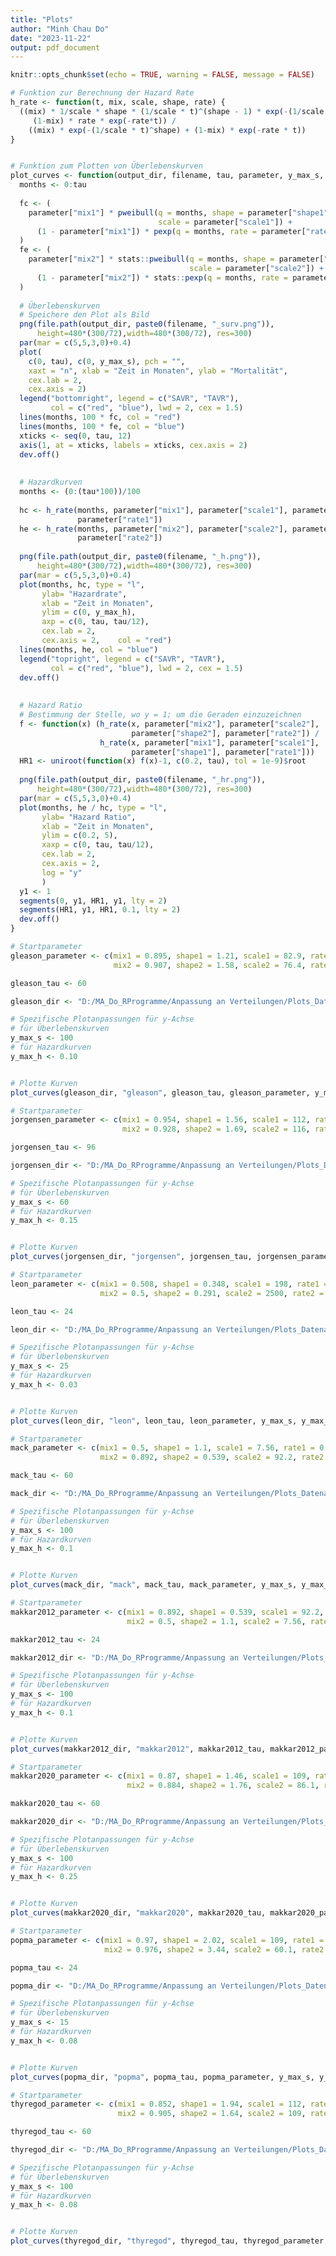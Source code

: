 ---
title: "Plots"
author: "Minh Chau Do"
date: "2023-11-22"
output: pdf_document
---

```{r setup, include=FALSE, results='hide'}
knitr::opts_chunk$set(echo = TRUE, warning = FALSE, message = FALSE)
```

```{r plots, echo=TRUE, warning=FALSE, error=FALSE}
# Funktion zur Berechnung der Hazard Rate
h_rate <- function(t, mix, scale, shape, rate) {
  ((mix) * 1/scale * shape * (1/scale * t)^(shape - 1) * exp(-(1/scale * t)^shape) + 
     (1-mix) * rate * exp(-rate*t)) /
    ((mix) * exp(-(1/scale * t)^shape) + (1-mix) * exp(-rate * t))
}


# Funktion zum Plotten von Überlebenskurven 
plot_curves <- function(output_dir, filename, tau, parameter, y_max_s, y_max_h) {
  months <- 0:tau
  
  fc <- (
    parameter["mix1"] * pweibull(q = months, shape = parameter["shape1"], 
                                 scale = parameter["scale1"]) +
      (1 - parameter["mix1"]) * pexp(q = months, rate = parameter["rate1"])
  )
  fe <- (
    parameter["mix2"] * stats::pweibull(q = months, shape = parameter["shape2"], 
                                        scale = parameter["scale2"]) +
      (1 - parameter["mix2"]) * stats::pexp(q = months, rate = parameter["rate2"])
  )
  
  # Überlebenskurven
  # Speichere den Plot als Bild
  png(file.path(output_dir, paste0(filename, "_surv.png")), 
      height=480*(300/72),width=480*(300/72), res=300)
  par(mar = c(5,5,3,0)+0.4)
  plot(
    c(0, tau), c(0, y_max_s), pch = "",
    xaxt = "n", xlab = "Zeit in Monaten", ylab = "Mortalität",
    cex.lab = 2,
    cex.axis = 2)
  legend("bottomright", legend = c("SAVR", "TAVR"), 
         col = c("red", "blue"), lwd = 2, cex = 1.5)
  lines(months, 100 * fc, col = "red")
  lines(months, 100 * fe, col = "blue")
  xticks <- seq(0, tau, 12)
  axis(1, at = xticks, labels = xticks, cex.axis = 2)
  dev.off()
  
  
  # Hazardkurven
  months <- (0:(tau*100))/100
  
  hc <- h_rate(months, parameter["mix1"], parameter["scale1"], parameter["shape1"],
               parameter["rate1"])
  he <- h_rate(months, parameter["mix2"], parameter["scale2"], parameter["shape2"],
               parameter["rate2"])
  
  png(file.path(output_dir, paste0(filename, "_h.png")), 
      height=480*(300/72),width=480*(300/72), res=300)
  par(mar = c(5,5,3,0)+0.4)
  plot(months, hc, type = "l", 
       ylab= "Hazardrate",
       xlab = "Zeit in Monaten", 
       ylim = c(0, y_max_h),
       axp = c(0, tau, tau/12),
       cex.lab = 2,
       cex.axis = 2,    col = "red")
  lines(months, he, col = "blue")
  legend("topright", legend = c("SAVR", "TAVR"), 
         col = c("red", "blue"), lwd = 2, cex = 1.5)
  dev.off()
  
  
  # Hazard Ratio
  # Bestimmung der Stelle, wo y = 1; um die Geraden einzuzeichnen
  f <- function(x) (h_rate(x, parameter["mix2"], parameter["scale2"],
                           parameter["shape2"], parameter["rate2"]) /
                    h_rate(x, parameter["mix1"], parameter["scale1"],
                           parameter["shape1"], parameter["rate1"]))
  HR1 <- uniroot(function(x) f(x)-1, c(0.2, tau), tol = 1e-9)$root
  
  png(file.path(output_dir, paste0(filename, "_hr.png")),
      height=480*(300/72),width=480*(300/72), res=300)
  par(mar = c(5,5,3,0)+0.4)
  plot(months, he / hc, type = "l", 
       ylab= "Hazard Ratio",
       xlab = "Zeit in Monaten", 
       ylim = c(0.2, 5),
       xaxp = c(0, tau, tau/12),
       cex.lab = 2,
       cex.axis = 2,
       log = "y"
       )
  y1 <- 1
  segments(0, y1, HR1, y1, lty = 2)
  segments(HR1, y1, HR1, 0.1, lty = 2)
  dev.off()
}
```

```{r gleason, echo=TRUE, warning=FALSE, error=FALSE}
# Startparameter
gleason_parameter <- c(mix1 = 0.895, shape1 = 1.21, scale1 = 82.9, rate1 = 0.523,
                       mix2 = 0.907, shape2 = 1.58, scale2 = 76.4, rate2 = 0.283)

gleason_tau <- 60

gleason_dir <- "D:/MA_Do_RProgramme/Anpassung an Verteilungen/Plots_Datenanpassung/Gleason"

# Spezifische Plotanpassungen für y-Achse 
# für Überlebenskurven
y_max_s <- 100
# für Hazardkurven
y_max_h <- 0.10


# Plotte Kurven
plot_curves(gleason_dir, "gleason", gleason_tau, gleason_parameter, y_max_s, y_max_h)
```

```{r jorgensen, echo=TRUE, warning=FALSE, error=FALSE}
# Startparameter
jorgensen_parameter <- c(mix1 = 0.954, shape1 = 1.56, scale1 = 112, rate1 = 3.78,
                         mix2 = 0.928, shape2 = 1.69, scale2 = 116, rate2 = 1.35)

jorgensen_tau <- 96

jorgensen_dir <- "D:/MA_Do_RProgramme/Anpassung an Verteilungen/Plots_Datenanpassung/Jorgensen"

# Spezifische Plotanpassungen für y-Achse 
# für Überlebenskurven
y_max_s <- 60
# für Hazardkurven
y_max_h <- 0.15


# Plotte Kurven
plot_curves(jorgensen_dir, "jorgensen", jorgensen_tau, jorgensen_parameter, y_max_s, y_max_h)
```

```{r leon, echo=TRUE, warning=FALSE, error=FALSE}
# Startparameter
leon_parameter <- c(mix1 = 0.508, shape1 = 0.348, scale1 = 198, rate1 = 0.001,
                    mix2 = 0.5, shape2 = 0.291, scale2 = 2500, rate2 = 0.0073)

leon_tau <- 24

leon_dir <- "D:/MA_Do_RProgramme/Anpassung an Verteilungen/Plots_Datenanpassung/Leon"

# Spezifische Plotanpassungen für y-Achse 
# für Überlebenskurven
y_max_s <- 25
# für Hazardkurven
y_max_h <- 0.03


# Plotte Kurven
plot_curves(leon_dir, "leon", leon_tau, leon_parameter, y_max_s, y_max_h)
```

```{r mack, echo=TRUE, warning=FALSE, error=FALSE}
# Startparameter
mack_parameter <- c(mix1 = 0.5, shape1 = 1.1, scale1 = 7.56, rate1 = 0.02,
                    mix2 = 0.892, shape2 = 0.539, scale2 = 92.2, rate2 = 0.374)

mack_tau <- 60

mack_dir <- "D:/MA_Do_RProgramme/Anpassung an Verteilungen/Plots_Datenanpassung/Mack"

# Spezifische Plotanpassungen für y-Achse 
# für Überlebenskurven
y_max_s <- 100
# für Hazardkurven
y_max_h <- 0.1


# Plotte Kurven
plot_curves(mack_dir, "mack", mack_tau, mack_parameter, y_max_s, y_max_h)
```

```{r makkar2012, echo=TRUE, warning=FALSE, error=FALSE}
# Startparameter
makkar2012_parameter <- c(mix1 = 0.892, shape1 = 0.539, scale1 = 92.2, rate1 = 0.374,
                          mix2 = 0.5, shape2 = 1.1, scale2 = 7.56, rate2 = 0.02)

makkar2012_tau <- 24

makkar2012_dir <- "D:/MA_Do_RProgramme/Anpassung an Verteilungen/Plots_Datenanpassung/Makkar2012"

# Spezifische Plotanpassungen für y-Achse
# für Überlebenskurven
y_max_s <- 100
# für Hazardkurven
y_max_h <- 0.1


# Plotte Kurven
plot_curves(makkar2012_dir, "makkar2012", makkar2012_tau, makkar2012_parameter, y_max_s, y_max_h)
```

```{r makkar2020, echo=TRUE, warning=FALSE, error=FALSE}
# Startparameter
makkar2020_parameter <- c(mix1 = 0.87, shape1 = 1.46, scale1 = 109, rate1 = 1.74,
                          mix2 = 0.884, shape2 = 1.76, scale2 = 86.1, rate2 = 0.59)

makkar2020_tau <- 60

makkar2020_dir <- "D:/MA_Do_RProgramme/Anpassung an Verteilungen/Plots_Datenanpassung/Makkar2020"

# Spezifische Plotanpassungen für y-Achse 
# für Überlebenskurven
y_max_s <- 100
# für Hazardkurven
y_max_h <- 0.25


# Plotte Kurven
plot_curves(makkar2020_dir, "makkar2020", makkar2020_tau, makkar2020_parameter, y_max_s, y_max_h)
```

```{r popma, echo=TRUE, warning=FALSE, error=FALSE}
# Startparameter
popma_parameter <- c(mix1 = 0.97, shape1 = 2.02, scale1 = 109, rate1 = 2.39,
                     mix2 = 0.976, shape2 = 3.44, scale2 = 60.1, rate2 = 0.253)

popma_tau <- 24

popma_dir <- "D:/MA_Do_RProgramme/Anpassung an Verteilungen/Plots_Datenanpassung/Popma"

# Spezifische Plotanpassungen für y-Achse 
# für Überlebenskurven
y_max_s <- 15
# für Hazardkurven
y_max_h <- 0.08


# Plotte Kurven
plot_curves(popma_dir, "popma", popma_tau, popma_parameter, y_max_s, y_max_h)
```

```{r thyregod, echo=TRUE, warning=FALSE, error=FALSE}
# Startparameter
thyregod_parameter <- c(mix1 = 0.852, shape1 = 1.94, scale1 = 112, rate1 = 0.471,
                        mix2 = 0.905, shape2 = 1.64, scale2 = 109, rate2 = 0.732)

thyregod_tau <- 60

thyregod_dir <- "D:/MA_Do_RProgramme/Anpassung an Verteilungen/Plots_Datenanpassung/Thyregod"

# Spezifische Plotanpassungen für y-Achse
# für Überlebenskurven
y_max_s <- 100
# für Hazardkurven
y_max_h <- 0.08


# Plotte Kurven
plot_curves(thyregod_dir, "thyregod", thyregod_tau, thyregod_parameter, y_max_s, y_max_h)
```



